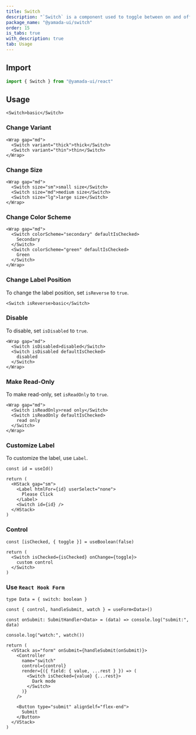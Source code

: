 ```yaml
---
title: Switch
description: "`Switch` is a component used to toggle between on and off states."
package_name: "@yamada-ui/switch"
order: 15
is_tabs: true
with_description: true
tab: Usage
---
```


## Import

```ts
import { Switch } from "@yamada-ui/react"
```

## Usage

```tsx
<Switch>basic</Switch>
```

### Change Variant

```tsx
<Wrap gap="md">
  <Switch variant="thick">thick</Switch>
  <Switch variant="thin">thin</Switch>
</Wrap>
```

### Change Size

```tsx
<Wrap gap="md">
  <Switch size="sm">small size</Switch>
  <Switch size="md">medium size</Switch>
  <Switch size="lg">large size</Switch>
</Wrap>
```

### Change Color Scheme

```tsx
<Wrap gap="md">
  <Switch colorScheme="secondary" defaultIsChecked>
    Secondary
  </Switch>
  <Switch colorScheme="green" defaultIsChecked>
    Green
  </Switch>
</Wrap>
```

### Change Label Position

To change the label position, set `isReverse` to `true`.

```tsx
<Switch isReverse>basic</Switch>
```

### Disable

To disable, set `isDisabled` to `true`.

```tsx
<Wrap gap="md">
  <Switch isDisabled>disabled</Switch>
  <Switch isDisabled defaultIsChecked>
    disabled
  </Switch>
</Wrap>
```

### Make Read-Only

To make read-only, set `isReadOnly` to `true`.

```tsx
<Wrap gap="md">
  <Switch isReadOnly>read only</Switch>
  <Switch isReadOnly defaultIsChecked>
    read only
  </Switch>
</Wrap>
```

### Customize Label

To customize the label, use `Label`.

```tsx functional=true
const id = useId()

return (
  <HStack gap="sm">
    <Label htmlFor={id} userSelect="none">
      Please Click
    </Label>
    <Switch id={id} />
  </HStack>
)
```

### Control

```tsx functional=true
const [isChecked, { toggle }] = useBoolean(false)

return (
  <Switch isChecked={isChecked} onChange={toggle}>
    custom control
  </Switch>
)
```

### Use `React Hook Form`

```tsx functional=true
type Data = { switch: boolean }

const { control, handleSubmit, watch } = useForm<Data>()

const onSubmit: SubmitHandler<Data> = (data) => console.log("submit:", data)

console.log("watch:", watch())

return (
  <VStack as="form" onSubmit={handleSubmit(onSubmit)}>
    <Controller
      name="switch"
      control={control}
      render={({ field: { value, ...rest } }) => (
        <Switch isChecked={value} {...rest}>
          Dark mode
        </Switch>
      )}
    />

    <Button type="submit" alignSelf="flex-end">
      Submit
    </Button>
  </VStack>
)
```
